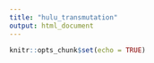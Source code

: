 ```yaml
---
title: "hulu_transmutation"
output: html_document
---
```


```r
knitr::opts_chunk$set(echo = TRUE)
```
